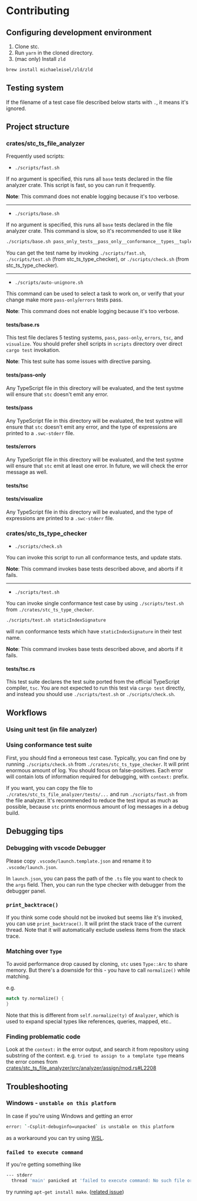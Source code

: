 # Contributing

## Configuring development environment

1. Clone stc.
2. Run `yarn` in the cloned directory.
3. (mac only) Install `zld`

```sh
brew install michaeleisel/zld/zld
```

## Testing system

If the filename of a test case file described below starts with `.`, it means it's ignored.

## Project structure

### crates/stc_ts_file_analyzer

Frequently used scripts:

- `./scripts/fast.sh`

If no argument is specified, this runs all `base` tests declared in the file analyzer crate.
This script is fast, so you can run it frequently.

**Note**: This command does not enable logging because it's too verbose.

---

- `./scripts/base.sh`

If no argument is specified, this runs all `base` tests declared in the file analyzer crate.
This command is slow, so it's recommended to use it like

```bash
./scripts/base.sh pass_only_tests__pass_only__conformance__types__tuple__variadicTuples1__3_ts
```

You can get the test name by invoking `./scripts/fast.sh`, `./scripts/test.sh` (from stc_ts_type_checker), or `./scripts/check.sh` (from stc_ts_type_checker).

---

- `./scripts/auto-unignore.sh`

This command can be used to select a task to work on, or verify that your change make more `pass-only`/`errors` tests pass.

**Note**: This command does not enable logging because it's too verbose.

#### tests/base.rs

This test file declares 5 testing systems, `pass`, `pass-only`, `errors`, `tsc`, and `visualize`.
You should prefer shell scripts in `scripts` directory over direct `cargo test` invokation.

**Note**: This test suite has some issues with directive parsing.

#### tests/pass-only

Any TypeScript file in this directory will be evaluated, and the test systme will ensure that `stc` doesn't emit any error.

#### tests/pass

Any TypeScript file in this directory will be evaluated, the test systme will ensure that `stc` doesn't emit any error, and the type of expressions are printed to a `.swc-stderr` file.

#### tests/errors

Any TypeScript file in this directory will be evaluated, and the test systme will ensure that `stc` emit at least one error.
In future, we will check the error message as well.

#### tests/tsc

#### tests/visualize

Any TypeScript file in this directory will be evaluated, and the type of expressions are printed to a `.swc-stderr` file.

### crates/stc_ts_type_checker

- `./scripts/check.sh`

You can invoke this script to run all conformance tests, and update stats.

**Note**: This command invokes base tests described above, and aborts if it fails.

---

- `./scripts/test.sh`

You can invoke single conformance test case by using `./scripts/test.sh` from `./crates/stc_ts_type_checker`.

```bash
./scripts/test.sh staticIndexSignature
```

will run conformance tests which have `staticIndexSignature` in their test name.

**Note**: This command invokes base tests described above, and aborts if it fails.

#### tests/tsc.rs

This test suite declares the test suite ported from the official TypeScript compiler, `tsc`.
You are not expected to run this test via `cargo test` directly, and instead you should use `./scripts/test.sh` or `./scripts/check.sh`.

## Workflows

### Using unit test (in file analyzer)

### Using conformance test suite

First, you should find a erroneous test case.
Typically, you can find one by running `./scripts/check.sh` from `./crates/stc_ts_type_checker`.
It will print enormous amount of log.
You should focus on false-positives.
Each error will contain lots of information required for debugging, with `context:` prefix.

If you want, you can copy the file to `./crates/stc_ts_file_analyzer/tests/...` and run `./scripts/fast.sh` from the file analyzer.
It's recommended to reduce the test input as much as possible, because `stc` prints enormous amount of log messages in a debug build.

## Debugging tips

### Debugging with vscode Debugger

Please copy `.vscode/launch.template.json` and rename it to `.vscode/launch.json`.

In `launch.json`, you can pass the path of the `.ts` file you want to check to the `args` field.
Then, you can run the type checker with debugger from the debugger panel.

### `print_backtrace()`

If you think some code should not be invoked but seems like it's invoked, you can use `print_backtrace()`.
It will print the stack trace of the current thread.
Note that it will automatically exclude useless items from the stack trace.

### Matching over `Type`

To avoid performance drop caused by cloning, `stc` uses `Type::Arc` to share memory.
But there's a downside for this - you have to call `normalize()` while matching.

e.g.

```rust
match ty.normalize() {
}
```

Note that this is different from `self.normalize(ty)` of `Analyzer`, which is used to expand special types like references, queries, mapped, etc..

### Finding problematic code

Look at the `context:` in the error output, and search it from repository using substring of the context.
e.g. `tried to assign to a template type` means the error comes from [crates/stc_ts_file_analyzer/src/analyzer/assign/mod.rs#L2208](https://github.com/dudykr/stc/blob/1c73ce5fa87ec789ead108c5c6876e8089b1e5de/crates/stc_ts_file_analyzer/src/analyzer/assign/mod.rs#L2208)

## Troubleshooting

### Windows - `unstable on this platform`

In case if you're using Windows and getting an error

```sh
error: `-Csplit-debuginfo=unpacked` is unstable on this platform
```

as a workaround you can try using [WSL](https://learn.microsoft.com/en-us/windows/wsl/).

### `failed to execute command`

If you're getting something like

```sh
--- stderr
  thread 'main' panicked at 'failed to execute command: No such file or directory (os error 2)', /home/ubuntu/.cargo/registry/src/github.com-1ecc6299db9ec823/tikv-jemalloc-sys-0.5.2+5.3.0-patched/build.rs:326:19
```

try running `apt-get install make`. ([related issue](https://github.com/gnzlbg/jemallocator/issues/148#issuecomment-619373613))
